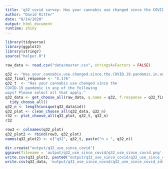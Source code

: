 ```yaml
---
title: 'q32 covid survey: Has your cannabis use changed since the COVID-19 pandemic in any of the following ways? Please select all that apply.'
author: "David Ritter"
date: "8/14/2020"
output: html_document
runtime: shiny
---
```


```r
library(tidyverse)
library(ggplot2)
library(stringr)
source("helper.R")
```

```r
raw_data <- read.csv("data/master.csv", stringsAsFactors = FALSE)
```

```r
q32 <- "Has.your.cannabis.use.changed.since.the.COVID.19.pandemic.in.any.of.the.following.ways...Please.select.all.that.apply."
q32_final_response <- "X.176"
q32_t  <- "Has your cannabis use changed since the 
COVID-19 pandemic in any of the following
ways? Please select all that apply."
q32_data <- get_choose_all(raw_data, q.name = q32, f.response = q32_final_response) %>%
  tidy_choose_all()
q32_n <- length(unique(q32_data$id))
q32_plot <- clean_choose_all(q32_data, q32_n)
r32 <- plot_choose_all(q32_plot, q32_t, q32_n)
r32
```

```r
row3 <- colnames(q32_plot)
q32_plot2 <- rbind(row3, q32_plot)
names(q32_plot2) <- c("q32", q32_t, paste("n = ", q32_n))
```

```r
dir.create("output/q32_use_since_covid")
ggsave(filename = 'output/q32_use_since_covid/q32_use_since_covid.png', plot = r32, device = 'png')
write.csv(q32_plot2, paste0("output/q32_use_since_covid/q32_use_since_covid_", q32_n,".csv"), row.names=F)
write.csv(q32_data, 'output/q32_use_since_covid/q32_use_since_covid_ids.csv', row.names = FALSE)
```
